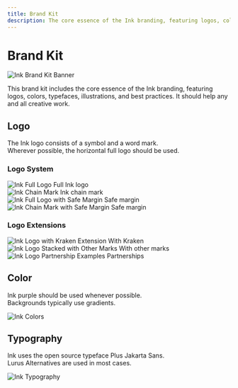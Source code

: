 ```yaml
---
title: Brand Kit
description: The core essence of the Ink branding, featuring logos, colors, typefaces, illustrations, and best practices
---
```



# Brand Kit

<div className="w-full rounded-xl overflow-hidden my-8">
  <Image
    src="/images/brand-kit/docs-hero.png"
    alt="Ink Brand Kit Banner"
    width={1200}
    height={400}
    priority
  />
</div>

This brand kit includes the core essence of the Ink branding, featuring logos, colors, typefaces, illustrations, and best practices. It should help any and all creative work.

<div className="mt-6">
  <DownloadButton
    sourceFilePath="/downloads/ink-brand-kit.zip"
    destinationFileName="ink-brand-kit.zip"
    label="Download Brand Kit"
    size="10 MB"
  />
</div>

## Logo

The Ink logo consists of a symbol and a word mark.<br/>
Wherever possible, the horizontal full logo should be used.

<div className="mt-6">
  <DownloadButton
    sourceFilePath="/downloads/ink-logos.zip"
    destinationFileName="ink-logos.zip"
    label="Download Logos"
    size="1 MB"
  />
</div>

### Logo System

<div className="flex flex-col gap-8">
  <div className="flex gap-4 mt-7">
    <div className="flex-[2.0619] flex flex-col gap-3">
      <Image
        src="/images/brand-kit/docs-logo-wordmark.png"
        alt="Ink Full Logo"
        width={1099}
        height={528}
        priority
        className="w-full"
      />
      <span className="font-bold text-xs">Full Ink logo</span>
    </div>
    <div className="flex-1 flex flex-col gap-3">
      <Image
        src="/images/brand-kit/docs-logo-symbol.png"
        alt="Ink Chain Mark"
        width={533}
        height={528}
        priority
        className="w-full"
      />
      <span className="font-bold text-xs">Ink chain mark</span>
    </div>
  </div>
  <div className="flex gap-4">
    <div className="flex-[2.0619] flex flex-col gap-3">
      <Image
        src="/images/brand-kit/docs-logo-wordmark-margin.png"
        alt="Ink Full Logo with Safe Margin"
        width={1099}
        height={528}
        priority
        className="w-full"
      />
      <span className="font-bold text-xs">Safe margin</span>
    </div>
    <div className="flex-1 flex flex-col gap-3">
      <Image
        src="/images/brand-kit/docs-logo-symbol-margin.png"
        alt="Ink Chain Mark with Safe Margin"
        width={533}
        height={528}
        priority
        className="w-full"
      />
      <span className="font-bold text-xs">Safe margin</span>
    </div>
  </div>
</div>

### Logo Extensions

<div className="flex flex-col gap-8">
  <div className="flex gap-4 mt-7">
    <div className="flex-1 flex flex-col gap-3">
      <Image
        src="/images/brand-kit/docs-logo-extension-kraken.png"
        alt="Ink Logo with Kraken Extension"
        width={815}
        height={529}
        priority
        className="w-full"
      />
      <span className="font-bold text-xs">With Kraken</span>
    </div>
    <div className="flex-1 flex flex-col gap-3">
      <Image
        src="/images/brand-kit/docs-logo-stacked.png"
        alt="Ink Logo Stacked with Other Marks"
        width={815}
        height={529}
        priority
        className="w-full"
      />
      <span className="font-bold text-xs">With other marks</span>
    </div>
  </div>
  <div className="flex-1 flex flex-col gap-3">
    <Image
      src="/images/brand-kit/docs-logo-partnerships.png"
      alt="Ink Logo Partnership Examples"
      width={1668}
      height={529}
      priority
      className="w-full"
    />
    <span className="font-bold text-xs">Partnerships</span>
  </div>
</div>

## Color

Ink purple should be used whenever possible.<br/>
Backgrounds typically use gradients.

<div className="my-8">
  <Image
    src="/images/brand-kit/docs-color.png"
    alt="Ink Colors"
    width={1666}
    height={1417}
    priority
    className="w-full"
  />
</div>

## Typography

Ink uses the open source typeface Plus Jakarta Sans.<br/>
Lurus Alternatives are used in most cases.

<div className="flex flex-col gap-8 mt-6">
  <div>
    <DownloadButton
      sourceFilePath="/downloads/ink-typeface.zip"
      destinationFileName="ink-typeface.zip"
      label="Download Typeface"
      size="1 MB"
    />
  </div>

  <div>
    <Image
      src="/images/brand-kit/docs-type.png"
      alt="Ink Typography"
      width={1666}
      height={1417}
      priority
      className="w-full"
    />
  </div>
</div>
